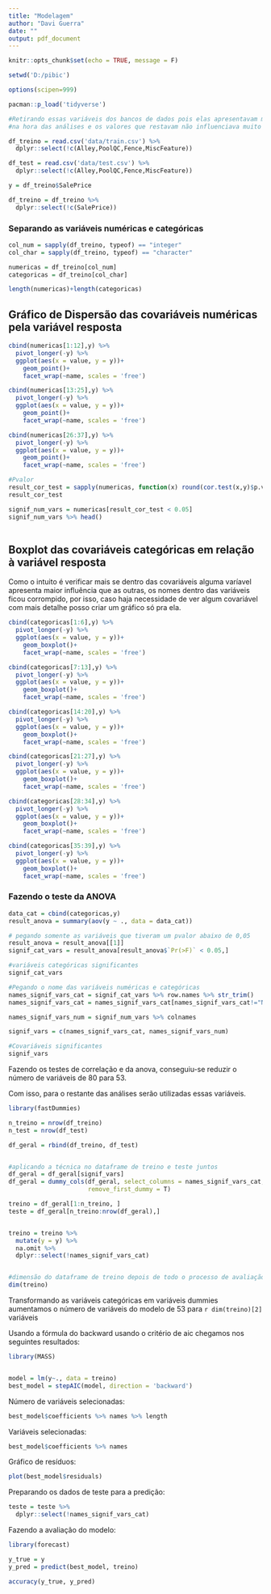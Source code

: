 ```yaml
---
title: "Modelagem"
author: "Davi Guerra"
date: ""
output: pdf_document
---
```


```r
knitr::opts_chunk$set(echo = TRUE, message = F)
```

```r
setwd('D:/pibic')

options(scipen=999)

pacman::p_load('tidyverse')

#Retirando essas variáveis dos bancos de dados pois elas apresentavam muitos valores faltantes
#na hora das análises e os valores que restavam não influenciava muito na variável resposta

df_treino = read.csv('data/train.csv') %>%
  dplyr::select(!c(Alley,PoolQC,Fence,MiscFeature)) 

df_test = read.csv('data/test.csv') %>% 
  dplyr::select(!c(Alley,PoolQC,Fence,MiscFeature))

y = df_treino$SalePrice

df_treino = df_treino %>% 
  dplyr::select(!c(SalePrice))
```


### Separando as variáveis numéricas e categóricas
```r
col_num = sapply(df_treino, typeof) == "integer" 
col_char = sapply(df_treino, typeof) == "character"

numericas = df_treino[col_num]
categoricas = df_treino[col_char]

length(numericas)+length(categoricas)
```

## Gráfico de Dispersão das covariáveis numéricas pela variável resposta

```r


cbind(numericas[1:12],y) %>% 
  pivot_longer(-y) %>% 
  ggplot(aes(x = value, y = y))+
    geom_point()+
    facet_wrap(~name, scales = 'free')

cbind(numericas[13:25],y) %>% 
  pivot_longer(-y) %>% 
  ggplot(aes(x = value, y = y))+
    geom_point()+
    facet_wrap(~name, scales = 'free')

cbind(numericas[26:37],y) %>% 
  pivot_longer(-y) %>% 
  ggplot(aes(x = value, y = y))+
    geom_point()+
    facet_wrap(~name, scales = 'free')

```
\subsection{Teste de correlação de pearson }
```r

#Pvalor
result_cor_test = sapply(numericas, function(x) round(cor.test(x,y)$p.value,5))
result_cor_test

signif_num_vars = numericas[result_cor_test < 0.05]
signif_num_vars %>% head()
  
```

## Boxplot das covariáveis categóricas em relação à variável resposta

Como o intuito é verificar mais se dentro das covariáveis alguma varíavel apresenta maior influência que as outras, os nomes dentro das variáveis ficou corrompido, por isso, caso haja necessidade de ver algum covariável com mais detalhe posso criar um gráfico só pra ela.

```r



cbind(categoricas[1:6],y) %>% 
  pivot_longer(-y) %>% 
  ggplot(aes(x = value, y = y))+
    geom_boxplot()+
    facet_wrap(~name, scales = 'free')

cbind(categoricas[7:13],y) %>% 
  pivot_longer(-y) %>% 
  ggplot(aes(x = value, y = y))+
    geom_boxplot()+
    facet_wrap(~name, scales = 'free')

cbind(categoricas[14:20],y) %>% 
  pivot_longer(-y) %>% 
  ggplot(aes(x = value, y = y))+
    geom_boxplot()+
    facet_wrap(~name, scales = 'free')

cbind(categoricas[21:27],y) %>% 
  pivot_longer(-y) %>% 
  ggplot(aes(x = value, y = y))+
    geom_boxplot()+
    facet_wrap(~name, scales = 'free')

cbind(categoricas[28:34],y) %>% 
  pivot_longer(-y) %>% 
  ggplot(aes(x = value, y = y))+
    geom_boxplot()+
    facet_wrap(~name, scales = 'free')

cbind(categoricas[35:39],y) %>% 
  pivot_longer(-y) %>% 
  ggplot(aes(x = value, y = y))+
    geom_boxplot()+
    facet_wrap(~name, scales = 'free')


```

### Fazendo o teste da ANOVA
```r
data_cat = cbind(categoricas,y) 
result_anova = summary(aov(y ~ ., data = data_cat))

```

```r
# pegando somente as variáveis que tiveram um pvalor abaixo de 0,05
result_anova = result_anova[[1]]
signif_cat_vars = result_anova[result_anova$`Pr(>F)` < 0.05,]

#variáveis categóricas significantes
signif_cat_vars

```


```r
#Pegando o nome das variáveis numéricas e categóricas
names_signif_vars_cat = signif_cat_vars %>% row.names %>% str_trim() 
names_signif_vars_cat = names_signif_vars_cat[names_signif_vars_cat!="NA"]

names_signif_vars_num = signif_num_vars %>% colnames

signif_vars = c(names_signif_vars_cat, names_signif_vars_num)

#Covariáveis significantes
signif_vars


```

Fazendo os testes de correlação e da anova, conseguiu-se reduzir o número de variáveis de 80 para 53.

Com isso, para o restante das análises serão utilizadas essas variáveis.


\subsection{Criação das variáveis dummies}


```r
library(fastDummies)

n_treino = nrow(df_treino)
n_test = nrow(df_test)

df_geral = rbind(df_treino, df_test)


#aplicando a técnica no dataframe de treino e teste juntos
df_geral = df_geral[signif_vars]
df_geral = dummy_cols(df_geral, select_columns = names_signif_vars_cat, 
                      remove_first_dummy = T)

treino = df_geral[1:n_treino, ]
teste = df_geral[n_treino:nrow(df_geral),]


treino = treino %>% 
  mutate(y = y) %>% 
  na.omit %>% 
  dplyr::select(!names_signif_vars_cat) 


#dimensão do dataframe de treino depois de todo o processo de avaliação e criação de variáveis
dim(treino)
```


Transformando as variáveis categóricas em variáveis dummies aumentamos o número de variáveis do modelo de 53 para `r dim(treino)[2]` variáveis


\subsection{Seleção do modelo}

Usando a fórmula do backward usando o critério de aic chegamos nos seguintes resultados:
```r

library(MASS)


model = lm(y~., data = treino)
best_model = stepAIC(model, direction = 'backward')

```

Número de variáveis selecionadas:
```r
best_model$coefficients %>% names %>% length
```
Variáveis selecionadas:

```r
best_model$coefficients %>% names
```

Gráfico de resíduos:

```r
plot(best_model$residuals)
```


Preparando os dados de teste para a predição:
```r
teste = teste %>%
  dplyr::select(!names_signif_vars_cat)
```

Fazendo a avaliação do modelo:
```r
library(forecast)

y_true = y
y_pred = predict(best_model, treino)

accuracy(y_true, y_pred)
```




























